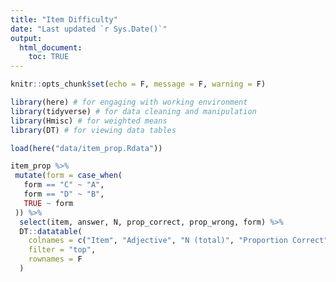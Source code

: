 ```yaml
---
title: "Item Difficulty"
date: "Last updated `r Sys.Date()`"
output: 
  html_document:
    toc: TRUE
---
```



```r
knitr::opts_chunk$set(echo = F, message = F, warning = F)
```

```r
library(here) # for engaging with working environment
library(tidyverse) # for data cleaning and manipulation
library(Hmisc) # for weighted means
library(DT) # for viewing data tables

load(here("data/item_prop.Rdata"))
```

```r
item_prop %>%
 mutate(form = case_when(
   form == "C" ~ "A",
   form == "D" ~ "B",
   TRUE ~ form
 )) %>%
  select(item, answer, N, prop_correct, prop_wrong, form) %>%
  DT::datatable(
    colnames = c("Item", "Adjective", "N (total)", "Proportion Correct", "Distractor Index", "Form"), 
    filter = "top", 
    rownames = F
  )
```